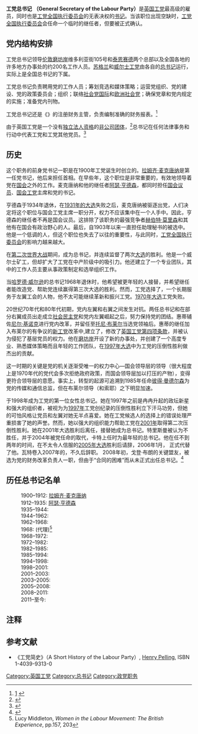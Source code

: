 {{refimprove|time=2017-01-20T06:29:06+00:00}}
{{Infobox Political post
|post            = 总书记
|body            = 工党
|Flag            = 
|insignia        = <!-- 注释出：[[File:Labour_Party_logo.svg|270px]] -->
|insigniasize    = 175px
|insigniacaption = 
|image           = 
|incumbent       = {{le|伊恩·迈克尼科尔|Iain McNicol}}
|incumbentsince  = 2011年7月19日
|Leader          = [[爱德·米利班德|爱德·米利班德]] [[英国国会议员|国会议员]]
|appointer       = [[工党全国执行委员会_(英国)|工党全国执行委员会]]提名<br />{{le|工党年会 (英国)|Labour Party (UK) Conference|工党年会}}确认[[工党领袖_(英国)|工党领袖]]
|Office          = [[伦敦|伦敦]][[威斯敏斯特|威斯敏斯特]]维多利亚街105号、[[泰恩赛德|泰恩赛德]]
|termlength      = 
|formation       = 1900
|inaugural       = [[拉姆齐·麦克唐纳|拉姆齐·麦克唐纳]]
|website         = 
}}
'''工党总书记''' '''（General Secretary of the Labour Party）'''是[[英国工党|英国工党]]最高级的雇员，同时也是[[工党全国执行委员会_(英国)|工党全国执行委员会]]的无表决权的[[书记|书记]]。当该职位出现空缺时，[[工党全国执行委员会_(英国)|工党全国执行委员会]]会任命一个临时的继任者，但要被{{le|工党年会 (英国)|Labour Party (UK) Conference|工党年会}}正式确认。

== 党内结构安排 ==
工党总书记领导[[伦敦|伦敦]][[磨坊岸|磨坊岸]]维多利亚街105号和[[泰恩赛德|泰恩赛德]]两个总部以及全国各地的许多地方办事处的约200名工作人员。[[苏格兰工党|苏格兰]]和[[威尔士工党|威尔士工党]]由各自的[[总书记|总书记]]运行，实际上是全国总书记的下属。

工党总书记负责聘用党的工作人员；筹划竞选和媒体策略；运营党组织、党的建设、党的政策委员会；组织{{le|工党年会 (英国)|Labour Party (UK) Conference|工党年会}}；联络[[社会党国际|社会党国际]]和[[欧洲社会党|欧洲社会党]]；确保党章和党内规定的实施；准备党内刊物。

工党总书记还是《{{le|2000年政党、选举和公投法|Political Parties, Elections and Referendums Act 2000}}》的注册财务主管，负责编制准确的财务报表。<ref>[http://www.electoralcommission.org.uk/templates/search/document.cfm/13292]  {{webarchive |url=https://web.archive.org/web/20060217203625/http://www.electoralcommission.org.uk/templates/search/document.cfm/13292 |date=February 17, 2006 }}</ref>

由于英国工党是一个没有[[法律主体|独立法人资格]]的[[协会|非公司团体]]，<ref name=lgn-20150917>{{cite news |url=http://www.localgovernmentlawyer.co.uk/index.php?option=com_content&view=article&id=24388%3Aunincorporated-associations-and-elections&catid=49%3Acomment-a-analysis-articles&Itemid=9 |title=Unincorporated associations and elections |trans_title=非公司团体和选举 |author=Athelstane Aamodt |newspaper=Local Government Lawyer |date=17 September 2015 |accessdate=21 September 2015 |archive-date=2016-01-10 |archive-url=https://web.archive.org/web/20160110152117/http://www.localgovernmentlawyer.co.uk/index.php?option=com_content&view=article&id=24388%3Aunincorporated-associations-and-elections&catid=49%3Acomment-a-analysis-articles&Itemid=9 |dead-url=no }}</ref>总书记在任何法律事务和行动中代表工党和工党其他党员。<ref>{{cite web |url=http://www.bailii.org/uk/cases/UKHL/2007/51.html |title=Watt (formerly Carter) (sued on his own on behalf of the other members of the Labour Party) (Respondent) v. Ahsan (Appellant) |trans_title=瓦特（以前的卡特）（代表工党的其他成员起诉）（答辩人）诉Ahsan（上诉人）案 |publisher=House of Lords |work=The Lords of Appeal |id=[2007] UKHL 51 |date=16–18 July 2007 |accessdate=2 October 2013 |archive-date=2015-05-17 |archive-url=https://web.archive.org/web/20150517225223/http://www.bailii.org/uk/cases/UKHL/2007/51.html |dead-url=no }}</ref>

== 历史 ==
这个职务的前身党书记一职是在1900年工党诞生时创立的。[[拉姆齐·麦克唐纳|拉姆齐·麦克唐纳]]是第一任党书记，他后来担任首相。在早些年，这个职位是非常重要的，有效地领导着党在[[英国国会|国会]]之外的工作。麦克唐纳和他的继任者[[阿瑟·亨德森|阿瑟·亨德森]]，都同时担任[[英国国会议员|国会议员]]、[[国会工党|国会工党]]主席和党的书记。

亨德森于1934年退休，在[[1931年英国大选|1931年的大选]]失败之后，麦克唐纳被驱逐出党，人们决定将这个职位与国会工党主席一职分开，权力不应该集中在一个人手中。因此，亨德森的继任者不再是国会议员。这排除了该职务的最强竞争者[[赫伯特·莫里森|赫伯特·莫里森]]和其他有在国会有政治野心的人。最后，自1903年以来一直担任助理秘书的{{le|詹姆斯·米德尔顿|Jimmy Middleton  (political organiser)}}被选中。他是一个低调的人，但这个职位也失去了以往的重要性，与此同时，[[工党全国执行委员会_(英国)|工党全国执行委员会]]的影响力越来越大。

在[[第二次世界大战|第二次世界大战]]期间，{{le|摩根·菲利普斯|Morgan Phillips}}成为总书记，并连续监督了两次[[英国大选|大选]]的胜利。他是一个威尔士矿工，但却扩大了工党在中产阶级中的吸引力。他还建立了一个专业团队，其中的工作人员主要从事政策制定和选举组织工作。

当[[哈罗德·威尔逊|哈罗德·威尔逊]]的总书记{{le|伦纳德·威廉姆斯|Leonard Williams (politician)}}1968年退休时，他希望被更年轻的人接替，并希望继任者能改造党、帮助党连续赢得第三次大选的胜利。然而，工党选择了{{le|哈利·尼古拉斯|Harry Nicholas}}，一个长期服务于左翼工会{{le|运输和一般工人联合会|Transport and General Workers' Union}}的人物，他不太可能继续革新和振兴工党。[[1970年英国大选|1970年大选]]工党失败。

20世纪70年代和80年代初期，党内左翼和右翼之间发生对抗。两任总书记{{le|吉姆·莫蒂默|Jim Mortimer (politician)}}和{{le|拉里·惠蒂|Larry Whitty, Baron Whitty}}在部分右翼成员出走成立[[社会民主党_(英国)|社会民主党]]和党内左翼{{le|激进势力|Militant (Trotskyist group)}}崛起之后，努力保持党的团结。惠蒂辅佐[[尼尔·基诺克|尼尔·基诺克]]进行党内改革，并留任至[[托尼·布莱尔|托尼·布莱尔]]当选党领袖后。惠蒂的继任{{le|汤姆·索耶|Tom Sawyer, Baron Sawyer}}加入布莱尔的有争议的[[新工党|新工党]]改革中,建立了{{le|全国政策论坛|National Policy Forum}}，修改了[[英国工党第四项条款|英国工党第四项条款]]，并被认为侵犯了基层党员的权力。他在[[磨坊岸|磨坊岸]]开设了新的办事处，并创建了一个高度专业、熟悉媒体策略而且年轻的工作团队，在[[1997年英国大选|1997年大选]]中为工党的压倒性胜利做杰出的贡献。

这一时期的关键是党的机关逐渐受唯一的权力中心—国会领导层的领导（很大程度上是1970年代的党代会多次拒绝政府政策，而国会领导层加以打压的产物），变得更符合领导层的意愿。事实上，转型的起源可追溯到1985年任命[[彼得·曼德尔森|彼得·曼德尔森]]为党的传媒和通信总监，但在布莱尔领导（和索耶）之下明显加速。

{{le|玛格丽特·麦克多纳|Margaret McDonagh, Baroness McDonagh}}于1998年成为工党的第一位女性总书记。她在1997年之前是冉冉升起的政坛新星和强大的组织者，被视为为[[1997年英国大选|1997年]]工党创纪录的压倒性胜利立下汗马功劳，但她的可怕风格让党员和左翼对她无半点喜爱。她在{{le|2000年伦敦市长选举|London mayoral election, 2000}}工党候选人的选择上的错误处理严重损害了她的声誉。然而，她以强大的组织能力帮助工党在[[2001年英国大选|2001年]]取得第二次压倒性胜利。她在2001年大选胜利后离任，{{le|戴维·特里斯曼|David Triesman}}接替她成为总书记。特里斯曼被认为不胜任，{{Citation needed|date=October 2009}}并于2004年被党任命的{{le|马特·卡特|Matt Carter (politician)}}取代，卡特上任时为最年轻的总书记。他在任不到两年的时间，在不太令人信服的[[2005年英国大选|2005年大选]]胜利后请辞，2006年1月，{{le|彼得·瓦特|Peter Watt}} 正式代替了他。瓦特卷入2007年的{{le|资金丑闻|Labour party proxy and undeclared donations (2007)}}，不久后辞职。 2008年初，戈登·布朗的关键盟友{{le|戴维·皮特-沃森|David Pitt-Watson}}，被选为党的财务改革负责人一职，但由于“合同的困难”而从未正式出任总书记。<ref>{{cite news|title=Labour's general secretary quits before he begins|trans_title=工党总书记在他开始之前就结束了|url=https://www.theguardian.com/politics/2008/may/02/labour|first=Mulholland|last=Hélène|date=2 May 2008|accessdate=10 August 2010|newspaper=[[The_Guardian|The Guardian]]|archive-date=2019-05-18|archive-url=https://web.archive.org/web/20190518234601/https://www.theguardian.com/politics/2008/may/02/labour|dead-url=no}}</ref>

== 历任总书记名单 ==
:1900–1912: [[拉姆齐·麦克唐纳|拉姆齐·麦克唐纳]]
:1912–1935: [[阿瑟·亨德森|阿瑟·亨德森]]
:1935–1944: {{le|詹姆斯·米德尔顿|Jimmy Middleton  (political organiser)}}
:1944–1962: {{le|摩根·菲利普斯|Morgan Phillips}}
:1962–1968: {{le|伦纳德·威廉姆斯|Leonard Williams (politician)}}
:1968:       ''{{le|萨拉·巴克|Sara Barker}}'' (代理)<ref>Lucy Middleton, ''Women in the Labour Movement: The British Experience'', pp.157, 203</ref>
:1968–1972: {{le|哈利·尼古拉斯|Harry Nicholas}}
:1972–1982: {{le|罗纳德·海沃德|Ron Hayward}}
:1982–1985: {{le|吉姆·莫蒂默|Jim Mortimer (politician)}}
:1985–1994: {{le|拉里·惠蒂|Larry Whitty, Baron Whitty}}
:1994–1998: {{le|汤姆·索耶|Tom Sawyer, Baron Sawyer}}
:1998–2001: {{le|玛格丽特·麦克多纳|Margaret McDonagh, Baroness McDonagh}}
:2001–2003: {{le|戴维·特里斯曼|David Triesman}}
:2003–2005: {{le|马特·卡特|Matt Carter (politician)}}
:2005–2008: {{le|彼得·瓦特|Peter Watt}}
:2008–2011: {{le|雷·柯林斯|Ray Collins (General Secretary of the Labour Party)}}
:2011–至今: {{le|伊恩·迈克尼科尔|Iain McNicol}}

== 注释 ==

{{Reflist|25em}}

==参考文献==
*《工党简史》（A Short History of the Labour Party）, [[Henry_Pelling|Henry Pelling]], ISBN 1-4039-9313-0

{{DEFAULTSORT:General Secretary Of The Labour Party}}
[[Category:英国工党|Category:英国工党]]
[[Category:总书记|Category:总书记]]
[[Category:政党职务|Category:政党职务]]